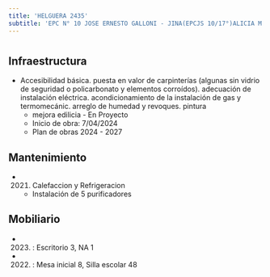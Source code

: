 ```yaml
---
title: 'HELGUERA 2435'
subtitle: 'EPC N° 10 JOSE ERNESTO GALLONI - JINA(EPCJS 10/17°)ALICIA M.DE JUSTO) [S] - ESEA EN DANZA RAMICONE CURSO VOCACIONAL DE FOLKLORE N° 18'
---
```


#
## Infraestructura

* Accesibilidad básica. puesta en valor de carpinterías (algunas sin vidrio de seguridad o policarbonato y elementos corroídos). adecuación de instalación eléctrica. acondicionamiento de la instalación de gas y termomecánic. arreglo de humedad y revoques. pintura 
    + mejora edilicia - En Proyecto 
    + Inicio de obra: 7/04/2024 
    + Plan de obras 2024 - 2027 






## Mantenimiento

*  (2021) Calefaccion y Refrigeracion 
    + Instalación de 5 purificadores





## Mobiliario

*  (2023) : Escritorio 3, NA 1 

*  (2022) : Mesa inicial 8, Silla escolar 48 



